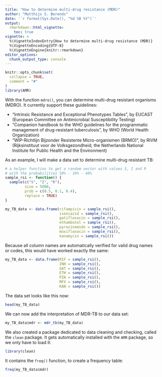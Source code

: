 ```yaml
---
title: "How to determine multi-drug resistance (MDR)"
author: "Matthijs S. Berends"
date: '`r format(Sys.Date(), "%d %B %Y")`'
output: 
  rmarkdown::html_vignette:
    toc: true
vignette: >
  %\VignetteIndexEntry{How to determine multi-drug resistance (MDR)}
  %\VignetteEncoding{UTF-8}
  %\VignetteEngine{knitr::rmarkdown}
editor_options: 
  chunk_output_type: console
---
```


```r
knitr::opts_chunk$set(
  collapse = TRUE,
  comment = "#"
)
library(AMR)
```

With the function `mdro()`, you can determine multi-drug resistant organisms (MDRO). It currently support these guidelines:

* "Intrinsic Resistance and Exceptional Phenotypes Tables", by EUCAST (European Committee on Antimicrobial Susceptibility Testing)
* "Companion handbook to the WHO guidelines for the programmatic management of drug-resistant tuberculosis", by WHO (World Health Organization)
* "WIP-Richtlijn Bijzonder Resistente Micro-organismen (BRMO)", by RIVM (Rijksinstituut voor de Volksgezondheid, the Netherlands National Institute for Public Health and the Environment)

As an example, I will make a data set to determine multi-drug resistant TB:

```r
# a helper function to get a random vector with values S, I and R
# with the probabilities 50% - 10% - 40%
sample_rsi <- function() {
  sample(c("S", "I", "R"),
         size = 5000,
         prob = c(0.5, 0.1, 0.4),
         replace = TRUE)
}

my_TB_data <- data.frame(rifampicin = sample_rsi(),
                         isoniazid = sample_rsi(),
                         gatifloxacin = sample_rsi(),
                         ethambutol = sample_rsi(),
                         pyrazinamide = sample_rsi(),
                         moxifloxacin = sample_rsi(),
                         kanamycin = sample_rsi())
```

Because all column names are automatically verified for valid drug names or codes, this would have worked exactly the same:

```r
my_TB_data <- data.frame(RIF = sample_rsi(),
                         INH = sample_rsi(),
                         GAT = sample_rsi(),
                         ETH = sample_rsi(),
                         PZA = sample_rsi(),
                         MFX = sample_rsi(),
                         KAN = sample_rsi())
```

The data set looks like this now:

```r
head(my_TB_data)
```

We can now add the interpretation of MDR-TB to our data set:

```r
my_TB_data$mdr <- mdr_tb(my_TB_data)
```

We also created a package dedicated to data cleaning and checking, called the `clean` package. It gets automatically installed with the `AMR` package, so we only have to load it:

```r
library(clean)
```

It contains the `freq()` function, to create a frequency table:

```r
freq(my_TB_data$mdr)
```
